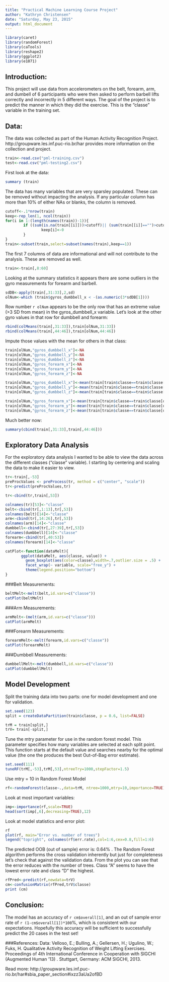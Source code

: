 ```yaml
---
title: "Practical Machine Learning Course Project"
author: "Kathryn Christensen"
date: "Saturday, May 23, 2015"
output: html_document
---
```




```r
library(caret)
library(randomForest)
library(caTools)
library(reshape2)
library(ggplot2)
library(e1071)
```
## Introduction:
This project will use data from accelerometers on the belt, forearm, arm, and dumbell of 6 participants who were then asked to perform barbell lifts correctly and incorrectly in 5 different ways. The goal of the project is to predict the manner in which they did the exercise. This is the "classe" variable in the training set. 

## Data:
The data was collected as part of the Human Activity Recognition Project. http://groupware.les.inf.puc-rio.br/har provides more information on the collection and project.
```r
train<-read.csv("pml-training.csv")
test<-read.csv("pml-testing2.csv")
```
First look at the data:
```r
summary (train)
```

The data has many variables that are very sparsley populated. These can be removed without impacting the analysis.  If any particular column has more than 10% of either NAs or blanks, the column is removed.
```r
cutoff<-.1*nrow(train)
keep<-rep_len(1, ncol(train))
for(i in 1:(length(names(train))-1)){               
        if ((sum(is.na(train[[i]]))>cutoff)|| (sum(train[[i]]=="")>cutoff)) {
                keep[i]<-0
        }       
}
train<-subset(train,select=subset(names(train),keep==1))
```
The first 7 columns of data are informational and will not contribute to the analysis.  These are removed as well.
```r
train<-train[,8:60]
```

Looking at the summary statistics it appears there are some outliers in the gyro measurements for forearm and barbell.
```r
sdDB<-apply(train[,31:33],2,sd)
olNum<-which (train$gyros_dumbbell_x < -(as.numeric(3*sdDB[1])))
```
Row number `r olNum` appears to be the only row that has an extreme value (>3 SD from mean) in the gyros_dumbbell_x variable.  Let's look at the other gyro values in that row for dumbbell and forearm:

```r
rbind(colMeans(train[,31:33]),train[olNum,31:33])
rbind(colMeans(train[,44:46]),train[olNum,44:46])
```

Impute those values with the mean for others in that class:
```r
train[olNum,"gyros_dumbbell_x"]<-NA
train[olNum,"gyros_dumbbell_y"]<-NA
train[olNum,"gyros_dumbbell_z"]<-NA
train[olNum,"gyros_forearm_x"]<-NA
train[olNum,"gyros_forearm_y"]<-NA
train[olNum,"gyros_forearm_z"]<-NA

train[olNum,"gyros_dumbbell_x"]<-mean(train[train$classe==train$classe[olNum],"gyros_dumbbell_x"],na.rm=TRUE)
train[olNum,"gyros_dumbbell_y"]<-mean(train[train$classe==train$classe[olNum],"gyros_dumbbell_y"],na.rm=TRUE)
train[olNum,"gyros_dumbbell_z"]<-mean(train[train$classe==train$classe[olNum],"gyros_dumbbell_z"],na.rm=TRUE)

train[olNum,"gyros_forearm_x"]<-mean(train[train$classe==train$classe[olNum],"gyros_forearm_x"],na.rm=TRUE)
train[olNum,"gyros_forearm_y"]<-mean(train[train$classe==train$classe[olNum],"gyros_forearm_y"],na.rm=TRUE)
train[olNum,"gyros_forearm_z"]<-mean(train[train$classe==train$classe[olNum],"gyros_forearm_z"],na.rm=TRUE)
```

Much better now:
```r
summary(cbind(train[,31:33],train[,44:46]))
```

## Exploratory Data Analysis
For the exploratory data analysis I wanted to be able to view the data across the different classes ("classe" variable).  I starting by centering and scaling the data to make it easier to view.

```r
tr<-train[,-53]
preProcValues <- preProcess(tr, method = c("center", "scale"))
tr<-predict(preProcValues,tr)

tr<-cbind(tr,train[,53])

colnames(tr)[53]<-"classe"
belt<-cbind(tr[,1:13],tr[,53])
colnames(belt)[14]<-"classe"
arm<-cbind(tr[,14:26],tr[,53])
colnames(arm)[14]<-"classe"
dumbbell<-cbind(tr[,27:39],tr[,53])
colnames(dumbbell)[14]<-"classe"
forearm<-cbind(tr[,40:53])
colnames(forearm)[14]<-"classe"

catPlot<-function(dataMelt){
       ggplot(dataMelt, aes(classe, value)) +
         geom_boxplot(aes(color=classe),width=.7,outlier.size = .5) +
         facet_wrap(~ variable, scale="free_y") +
         theme(legend.position="bottom")
}
```

###Belt Measurements:
```r
beltMelt<-melt(belt,id.vars=c("classe"))
catPlot(beltMelt)
```

###Arm Measurements:
```r
armMelt<-(melt(arm,id.vars=c("classe")))
catPlot(armMelt)
```

###Forearm Measurements:
```r
forearmMelt<-melt(forearm,id.vars=c("classe"))
catPlot(forearmMelt)
```

###Dumbbell Measurements:
```r
dumbbellMelt<-melt(dumbbell,id.vars=c("classe"))
catPlot(dumbbellMelt)
```


## Model Development
Split the training data into two parts: one for model development and one for validation.
```r
set.seed(123)
split = createDataPartition(train$classe, p = 0.6, list=FALSE)

trM = train[split,]
trV= train[-split,]
```

Tune the mtry parameter for use in the random forest model.  This parameter specifies how many variables are selected at each split point.  This function starts at the default value and searches nearby for the optimal value (the one the produces the best Out-of-Bag error estimate).
```r
set.seed(111)
tuneRF(trM[,-53],trM[,53],ntreeTry=1000,stepFactor=1.5)
```
Use mtry = 10 in Random Forest Model
```r
rf<-randomForest(classe~.,data=trM, ntree=1000,mtry=10,importance=TRUE)
```
Look at most important variables:
```r
imp<-importance(rf,scale=TRUE)
head(sort(imp[,6],decreasing=TRUE),12)
```
Look at model statistics and error plot:
```r
rf
plot(rf, main="Error vs. number of trees")
legend("topright", colnames(rf$err.rate),col=1:6,cex=0.8,fill=1:6)
```

The predicted OOB (out of sample) error is: 0.64% .  The Random Forest algorithm performs the cross validation inherently but just for completeness let's check that against the validation data.  From the plot you can see that the error reduces with the number of trees.  Class "A" seems to have the lowest error rate and class "D" the highest.

```r
rfPred<-predict(rf,newdata=trV)
cm<-confusionMatrix(rfPred,trV$classe)
print (cm)
```

## Conclusion:
The model has an accuracy of `r cm$overall[1]`, and an out of sample error rate of `r (1-cm$overall[1])*100`%, which is consistent with our expectations.  Hopefully this accuracy will be sufficient to successfully predict the 20 cases in the test set!

###References:
Data:
Velloso, E.; Bulling, A.; Gellersen, H.; Ugulino, W.; Fuks, H. Qualitative Activity Recognition of Weight Lifting Exercises. Proceedings of 4th International Conference in Cooperation with SIGCHI (Augmented Human '13) . Stuttgart, Germany: ACM SIGCHI, 2013.

Read more: http://groupware.les.inf.puc-rio.br/har#sbia_paper_section#ixzz3aUa2ofBD

